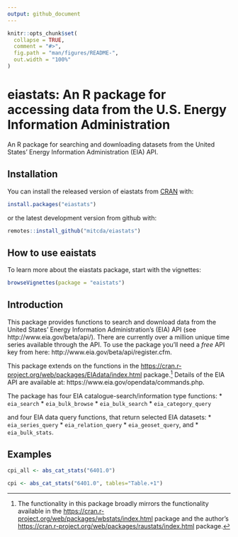 ```yaml
---
output: github_document
---
```


```r
knitr::opts_chunk$set(
  collapse = TRUE,
  comment = "#>",
  fig.path = "man/figures/README-",
  out.width = "100%"
)
```

<!-- README.md is generated from README.Rmd. Please edit that file -->

# eiastats: An R package for accessing data from the U.S. Energy Information Administration

An R package for searching and downloading datasets from the United States'
Energy Information Administration (EIA) API.


## Installation

You can install the released version of eiastats from [CRAN](https://CRAN.R-project.org) with:

```r
install.packages("eiastats")
```
or the latest development version from github with:

```r
remotes::install_github("mitcda/eiastats")
```

## How to use eaistats

To learn more about the eiastats package, start with the vignettes:
```r
browseVignettes(package = "eaistats")
```


## Introduction

This package provides functions to search and download data from the United
States' Energy Information Administration's (EIA) API (see
http://www.eia.gov/beta/api/).  There are currently over a million unique time
series available through the API.  To use the package you'll need a *free* API
key from here: http://www.eia.gov/beta/api/register.cfm.

This package extends on the functions in the
[https://cran.r-project.org/web/packages/EIAdata/index.html](EIAdata)
package.^[The functionality in this package broadly mirrors the functionality
available in the
[https://cran.r-project.org/web/packages/wbstats/index.html](wbstats) package
and the author's
[https://cran.r-project.org/web/packages/raustats/index.html](raustats)
package.]  Details of the EIA API are available at:
https://www.eia.gov/opendata/commands.php.

The package has four EIA catalogue-search/information type functions:
  * `eia_search`
  * `eia_bulk_browse`
  * `eia_bulk_search`
  * `eia_category_query`

and four EIA data query functions, that return selected EIA datasets:
  * `eia_series_query`
  * `eia_relation_query`
  * `eia_geoset_query`, and
  * `eia_bulk_stats`.


## Examples

<!--
ABS catalogue statistics may be downloaded, by catalogue number, using the
`abs_cat_stats()` function. The following example downloads all Consumer Price Index
(CPI) data series (ABS Catalogue no. 6401.0).

-->

```r
cpi_all <- abs_cat_stats("6401.0")
```
<!--
To download only the latest statistics reported in Table 1 (ABS groups Tables 1 and
2), simply provide a regular expression to the `tables` argument:
-->

```r
cpi <- abs_cat_stats("6401.0", tables="Table.+1")
```
<!--
The package also provides functions to ABS statistics via the
[ABS.Stat](http://stat.data.abs.gov.au/) Beta API. See the package help and
vignettes for examples. 

-->
